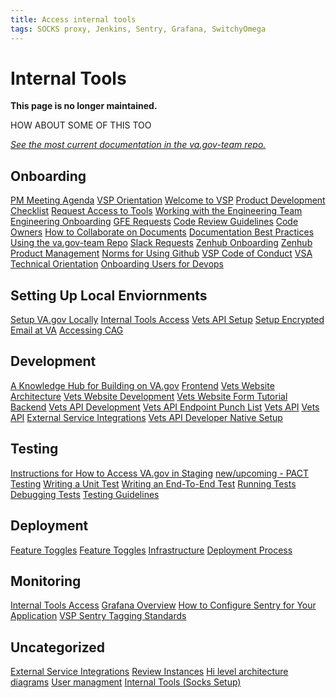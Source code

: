 ```yaml
---
title: Access internal tools
tags: SOCKS proxy, Jenkins, Sentry, Grafana, SwitchyOmega
---
```


# Internal Tools


**This page is no longer maintained.**

HOW ABOUT SOME OF THIS TOO

*[See the most current documentation in the va.gov-team repo.](https://github.com/department-of-veterans-affairs/va.gov-team/blob/master/platform/engineering/internal-tools.md)*
## Onboarding
[PM Meeting Agenda](https://github.com/department-of-veterans-affairs/va.gov-team/blob/master/platform/working-with-vsp/orientation/PM-Initial-Meeting.md)
[VSP Orientation](https://github.com/department-of-veterans-affairs/va.gov-team/blob/master/platform/working-with-vsp/orientation/README.md)
[Welcome to VSP](https://github.com/department-of-veterans-affairs/va.gov-team/blob/master/platform/working-with-vsp/orientation/Welcome%20to%20VSP.md)
[Product Development Checklist](https://github.com/department-of-veterans-affairs/va.gov-team/blob/master/platform/working-with-vsp/orientation/Product%20Development%20Checklist.md)
[Request Access to Tools](https://github.com/department-of-veterans-affairs/va.gov-team/blob/master/platform/working-with-vsp/orientation/request-access-to-tools.md)
[Working with the Engineering Team](https://github.com/department-of-veterans-affairs/va.gov-team/blob/master/platform/engineering/working-with-engineering-team.md)
[Engineering Onboarding](https://github.com/department-of-veterans-affairs/va.gov-team/blob/master/platform/engineering/backend/engineeringonboarding.md)
[GFE Requests](https://github.com/department-of-veterans-affairs/va.gov-team/blob/master/platform/working-with-vsp/orientation/gfe-request.md)
[Code Review Guidelines](https://github.com/department-of-veterans-affairs/va.gov-team/blob/master/platform/engineering/code_review_guidelines.md)
[Code Owners](https://github.com/department-of-veterans-affairs/va.gov-team/blob/master/platform/engineering/codeowners.md)
[How to Collaborate on Documents](https://github.com/department-of-veterans-affairs/va.gov-team/blob/master/platform/working-with-vsp/orientation/how-to-collaborate-on-documents.md)
[Documentation Best Practices](https://github.com/department-of-veterans-affairs/va.gov-team/blob/master/platform/working-with-vsp/orientation/product-development-documentation-best-practices.md)
[Using the va.gov-team Repo](https://github.com/department-of-veterans-affairs/va.gov-team/blob/master/platform/working-with-vsp/orientation/repo-guidelines.md)
[Slack Requests](https://github.com/department-of-veterans-affairs/va.gov-team/blob/master/platform/working-with-vsp/orientation/slack-requests.md)
[Zenhub Onboarding](https://github.com/department-of-veterans-affairs/va.gov-team/blob/master/platform/working-with-vsp/orientation/zenhub_onboarding.pdf)
[Zenhub Product Management](https://github.com/department-of-veterans-affairs/va.gov-team/blob/master/platform/working-with-vsp/orientation/zenhub_product_management.pdf)
[Norms for Using Github](https://github.com/department-of-veterans-affairs/va.gov-team/blob/master/platform/working-with-vsp/policies-work-norms/README.md)
[VSP Code of Conduct](https://github.com/department-of-veterans-affairs/va.gov-team/blob/master/platform/working-with-vsp/policies-work-norms/code-of-conduct.md)
[VSA Technical Orientation](https://github.com/department-of-veterans-affairs/va.gov-team/blob/master/teams/vsa/onboarding/VSA%20Technical%20Orientation.md#zoom-meetings)
[Onboarding Users for Devops](https://github.com/department-of-veterans-affairs/devops/blob/master/docs/operations/Internal_Onboarding_Instructions.md)
## Setting Up Local Enviornments
[Setup VA.gov Locally](https://department-of-veterans-affairs.github.io/veteran-facing-services-tools/getting-started/)
[Internal Tools Access](https://github.com/department-of-veterans-affairs/va.gov-team/blob/master/platform/engineering/internal-tools.md#configure-the-socks-proxy)
[Vets API Setup](https://github.com/department-of-veterans-affairs/vets-api/blob/master/README.md)
[Setup Encrypted Email at VA](https://github.com/department-of-veterans-affairs/va.gov-team/blob/master/platform/working-with-vsp/orientation/setup-encrypted-email.md)
[Accessing CAG](https://github.com/department-of-veterans-affairs/va.gov-team/blob/master/platform/working-with-vsp/orientation/accessing-va-network-without-va-laptop.md)
## Development
[A Knowledge Hub for Building on VA.gov](https://department-of-veterans-affairs.github.io/va.gov-team/)
[Frontend](https://github.com/department-of-veterans-affairs/va.gov-team/blob/master/platform/engineering/frontend/readme.md)
[Vets Website Architecture](https://github.com/department-of-veterans-affairs/va.gov-team/blob/master/platform/engineering/frontend/vets-website/architecture.md)
[Vets Website Development](https://github.com/department-of-veterans-affairs/va.gov-team/blob/master/platform/engineering/frontend/vets-website/development.md)
[Vets Website Form Tutorial](https://github.com/department-of-veterans-affairs/va.gov-team/blob/master/platform/engineering/frontend/vets-website/form-tutorial-basic.md)
[Backend](https://github.com/department-of-veterans-affairs/va.gov-team/blob/master/platform/engineering/backend/README.md)
[Vets API Development](https://github.com/department-of-veterans-affairs/va.gov-team/blob/master/platform/engineering/backend/vets-api/development.md)
[Vets API Endpoint Punch List](https://github.com/department-of-veterans-affairs/va.gov-team/blob/master/platform/engineering/backend/vets-api-endpoint-punch-list.md)
[Vets API](https://github.com/department-of-veterans-affairs/vets-api/blob/master/README.md)
[Vets API](https://www.rubydoc.info/github/department-of-veterans-affairs/vets-api)
[External Service Integrations](https://github.com/department-of-veterans-affairs/devops/tree/master/docs/External%20Service%20Integrations)
[Vets API Developer Native Setup](https://github.com/department-of-veterans-affairs/vets-api/blob/master/docs/setup/native.md)
## Testing
[Instructions for How to Access VA.gov in Staging](https://github.com/department-of-veterans-affairs/va.gov-team-sensitive/blob/master/Administrative/accessing-staging.md)
[new/upcoming - PACT Testing]()
[Writing a Unit Test](https://department-of-veterans-affairs.github.io/veteran-facing-services-tools/getting-started/common-tasks/new-unit-test)
[Writing an End-To-End Test](https://department-of-veterans-affairs.github.io/veteran-facing-services-tools/getting-started/common-tasks/new-end-to-end-test)
[Running Tests](https://department-of-veterans-affairs.github.io/veteran-facing-services-tools/getting-started/common-tasks/test/)
[Debugging Tests](https://department-of-veterans-affairs.github.io/veteran-facing-services-tools/getting-started/common-tasks/debugging-tests)
[Testing Guidelines](https://github.com/department-of-veterans-affairs/va.gov-team/blob/master/platform/engineering/frontend-testing-guidelines.md)
## Deployment
[Feature Toggles](https://department-of-veterans-affairs.github.io/veteran-facing-services-tools/platform/tools/feature-toggles/)
[Feature Toggles](https://github.com/department-of-veterans-affairs/va.gov-team/blob/master/platform/engineering/feature-toggles.md)
[Infrastructure](https://github.com/department-of-veterans-affairs/va.gov-team/tree/master/platform/engineering/infrastructure)
[Deployment Process](https://github.com/department-of-veterans-affairs/va.gov-team/blob/master/platform/engineering/deployment.md)
## Monitoring
[Internal Tools Access](https://github.com/department-of-veterans-affairs/va.gov-team/blob/master/platform/engineering/internal-tools.md)
[Grafana Overview](https://github.com/department-of-veterans-affairs/va.gov-team/blob/master/platform/engineering/grafana-overview.pdf)
[How to Configure Sentry for Your Application](https://github.com/department-of-veterans-affairs/va.gov-team/blob/master/platform/engineering/sentry-configuration.md)
[VSP Sentry Tagging Standards](https://github.com/department-of-veterans-affairs/va.gov-team/blob/master/platform/engineering/sentry-tagging-standards.md)
## Uncategorized
[External Service Integrations](https://github.com/department-of-veterans-affairs/devops/blob/master/docs/External%20Service%20Integrations/README.md)
[Review Instances](https://github.com/department-of-veterans-affairs/va.gov-team/blob/master/platform/engineering/backend/review-instances.md)
[Hi level architecture diagrams](https://github.com/department-of-veterans-affairs/va.gov-team-sensitive/blob/master/platform/engineering/TechnicalArchitectureOverview.md)
[User managment]()
[Internal Tools (Socks Setup)]()
